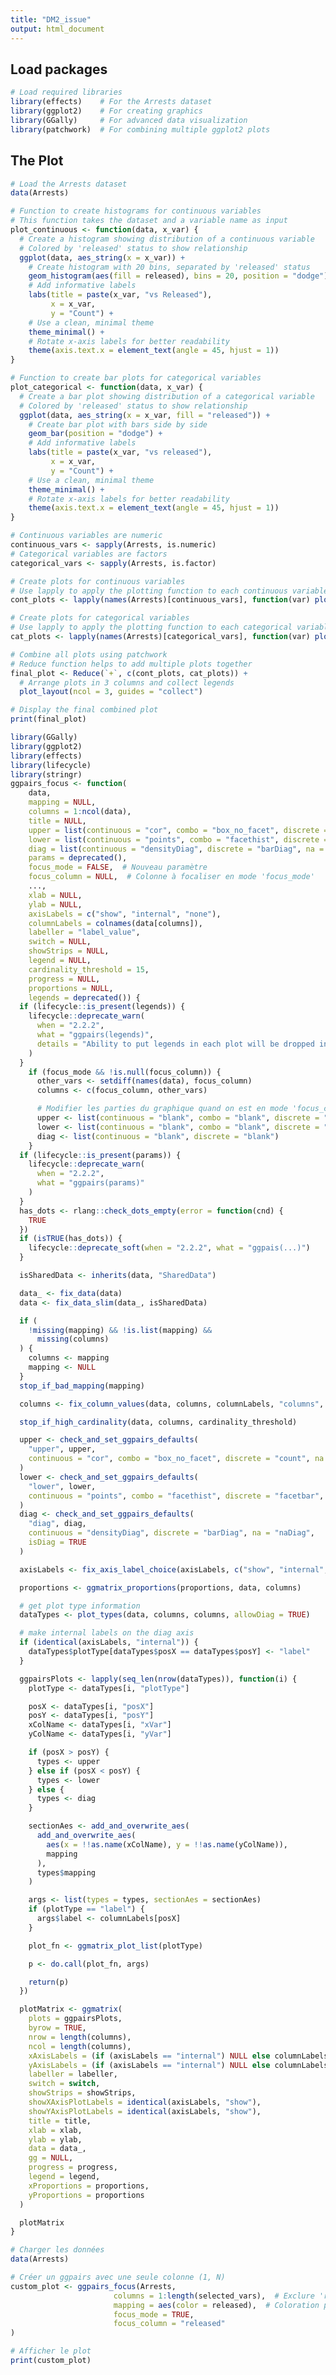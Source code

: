 ```yaml
---
title: "DM2_issue"
output: html_document
---
```


## Load packages

```r
# Load required libraries
library(effects)    # For the Arrests dataset
library(ggplot2)    # For creating graphics
library(GGally)     # For advanced data visualization
library(patchwork)  # For combining multiple ggplot2 plots
```

## The Plot

```r
# Load the Arrests dataset
data(Arrests)

# Function to create histograms for continuous variables
# This function takes the dataset and a variable name as input
plot_continuous <- function(data, x_var) {
  # Create a histogram showing distribution of a continuous variable
  # Colored by 'released' status to show relationship
  ggplot(data, aes_string(x = x_var)) +
    # Create histogram with 20 bins, separated by 'released' status
    geom_histogram(aes(fill = released), bins = 20, position = "dodge") +
    # Add informative labels
    labs(title = paste(x_var, "vs Released"),
         x = x_var,
         y = "Count") +
    # Use a clean, minimal theme
    theme_minimal() +
    # Rotate x-axis labels for better readability
    theme(axis.text.x = element_text(angle = 45, hjust = 1))
}

# Function to create bar plots for categorical variables
plot_categorical <- function(data, x_var) {
  # Create a bar plot showing distribution of a categorical variable
  # Colored by 'released' status to show relationship
  ggplot(data, aes_string(x = x_var, fill = "released")) +
    # Create bar plot with bars side by side
    geom_bar(position = "dodge") +
    # Add informative labels
    labs(title = paste(x_var, "vs released"),
         x = x_var,
         y = "Count") +
    # Use a clean, minimal theme
    theme_minimal() +
    # Rotate x-axis labels for better readability
    theme(axis.text.x = element_text(angle = 45, hjust = 1))
}

# Continuous variables are numeric
continuous_vars <- sapply(Arrests, is.numeric)
# Categorical variables are factors
categorical_vars <- sapply(Arrests, is.factor)

# Create plots for continuous variables
# Use lapply to apply the plotting function to each continuous variable
cont_plots <- lapply(names(Arrests)[continuous_vars], function(var) plot_continuous(Arrests, var))

# Create plots for categorical variables
# Use lapply to apply the plotting function to each categorical variable
cat_plots <- lapply(names(Arrests)[categorical_vars], function(var) plot_categorical(Arrests, var))

# Combine all plots using patchwork
# Reduce function helps to add multiple plots together
final_plot <- Reduce(`+`, c(cont_plots, cat_plots)) +
  # Arrange plots in 3 columns and collect legends
  plot_layout(ncol = 3, guides = "collect")

# Display the final combined plot
print(final_plot)
```

```r
library(GGally)
library(ggplot2)
library(effects)
library(lifecycle)
library(stringr)
ggpairs_focus <- function(
    data,
    mapping = NULL,
    columns = 1:ncol(data),
    title = NULL,
    upper = list(continuous = "cor", combo = "box_no_facet", discrete = "count", na = "na"),
    lower = list(continuous = "points", combo = "facethist", discrete = "facetbar", na = "na"),
    diag = list(continuous = "densityDiag", discrete = "barDiag", na = "naDiag"),
    params = deprecated(),
    focus_mode = FALSE,  # Nouveau paramètre
    focus_column = NULL,  # Colonne à focaliser en mode 'focus_mode'
    ...,
    xlab = NULL,
    ylab = NULL,
    axisLabels = c("show", "internal", "none"),
    columnLabels = colnames(data[columns]),
    labeller = "label_value",
    switch = NULL,
    showStrips = NULL,
    legend = NULL,
    cardinality_threshold = 15,
    progress = NULL,
    proportions = NULL,
    legends = deprecated()) {
  if (lifecycle::is_present(legends)) {
    lifecycle::deprecate_warn(
      when = "2.2.2",
      what = "ggpairs(legends)",
      details = "Ability to put legends in each plot will be dropped in next releases."
    )
  }
    if (focus_mode && !is.null(focus_column)) {
      other_vars <- setdiff(names(data), focus_column)
      columns <- c(focus_column, other_vars)

      # Modifier les parties du graphique quand on est en mode 'focus_column'
      upper <- list(continuous = "blank", combo = "blank", discrete = "blank")
      lower <- list(continuous = "blank", combo = "blank", discrete = "blank")
      diag <- list(continuous = "blank", discrete = "blank")
    }
  if (lifecycle::is_present(params)) {
    lifecycle::deprecate_warn(
      when = "2.2.2",
      what = "ggpairs(params)"
    )
  }
  has_dots <- rlang::check_dots_empty(error = function(cnd) {
    TRUE
  })
  if (isTRUE(has_dots)) {
    lifecycle::deprecate_soft(when = "2.2.2", what = "ggpais(...)")
  }

  isSharedData <- inherits(data, "SharedData")

  data_ <- fix_data(data)
  data <- fix_data_slim(data_, isSharedData)

  if (
    !missing(mapping) && !is.list(mapping) &&
      missing(columns)
  ) {
    columns <- mapping
    mapping <- NULL
  }
  stop_if_bad_mapping(mapping)

  columns <- fix_column_values(data, columns, columnLabels, "columns", "columnLabels")

  stop_if_high_cardinality(data, columns, cardinality_threshold)

  upper <- check_and_set_ggpairs_defaults(
    "upper", upper,
    continuous = "cor", combo = "box_no_facet", discrete = "count", na = "na"
  )
  lower <- check_and_set_ggpairs_defaults(
    "lower", lower,
    continuous = "points", combo = "facethist", discrete = "facetbar", na = "na"
  )
  diag <- check_and_set_ggpairs_defaults(
    "diag", diag,
    continuous = "densityDiag", discrete = "barDiag", na = "naDiag",
    isDiag = TRUE
  )

  axisLabels <- fix_axis_label_choice(axisLabels, c("show", "internal", "none"))

  proportions <- ggmatrix_proportions(proportions, data, columns)

  # get plot type information
  dataTypes <- plot_types(data, columns, columns, allowDiag = TRUE)

  # make internal labels on the diag axis
  if (identical(axisLabels, "internal")) {
    dataTypes$plotType[dataTypes$posX == dataTypes$posY] <- "label"
  }

  ggpairsPlots <- lapply(seq_len(nrow(dataTypes)), function(i) {
    plotType <- dataTypes[i, "plotType"]

    posX <- dataTypes[i, "posX"]
    posY <- dataTypes[i, "posY"]
    xColName <- dataTypes[i, "xVar"]
    yColName <- dataTypes[i, "yVar"]

    if (posX > posY) {
      types <- upper
    } else if (posX < posY) {
      types <- lower
    } else {
      types <- diag
    }

    sectionAes <- add_and_overwrite_aes(
      add_and_overwrite_aes(
        aes(x = !!as.name(xColName), y = !!as.name(yColName)),
        mapping
      ),
      types$mapping
    )

    args <- list(types = types, sectionAes = sectionAes)
    if (plotType == "label") {
      args$label <- columnLabels[posX]
    }

    plot_fn <- ggmatrix_plot_list(plotType)

    p <- do.call(plot_fn, args)

    return(p)
  })

  plotMatrix <- ggmatrix(
    plots = ggpairsPlots,
    byrow = TRUE,
    nrow = length(columns),
    ncol = length(columns),
    xAxisLabels = (if (axisLabels == "internal") NULL else columnLabels),
    yAxisLabels = (if (axisLabels == "internal") NULL else columnLabels),
    labeller = labeller,
    switch = switch,
    showStrips = showStrips,
    showXAxisPlotLabels = identical(axisLabels, "show"),
    showYAxisPlotLabels = identical(axisLabels, "show"),
    title = title,
    xlab = xlab,
    ylab = ylab,
    data = data_,
    gg = NULL,
    progress = progress,
    legend = legend,
    xProportions = proportions,
    yProportions = proportions
  )

  plotMatrix
}
```

```r
# Charger les données
data(Arrests)

# Créer un ggpairs avec une seule colonne (1, N)
custom_plot <- ggpairs_focus(Arrests,
                       columns = 1:length(selected_vars),  # Exclure 'released' des X
                       mapping = aes(color = released),  # Coloration par released
                       focus_mode = TRUE,
                       focus_column = "released"
)

# Afficher le plot
print(custom_plot)

```
